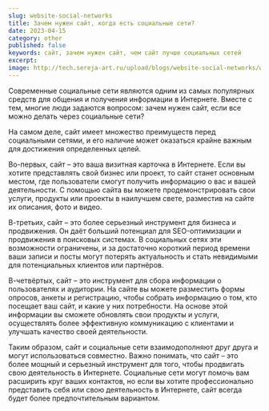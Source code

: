 ```yaml
---
slug: website-social-networks
title: Зачем нужен сайт, когда есть социальные сети?
date: 2023-04-15
category: other
published: false
keywords: сайт, зачем нужен сайт, чем сайт лучше социальных сетей
excerpt:
image: http://tech.sereja-art.ru/upload/blogs/website-social-networks/website-social-networks.jpg
---
```



Современные социальные сети являются одним из самых популярных средств для общения и получения информации в Интернете. Вместе с тем, многие люди задаются вопросом: зачем нужен сайт, если все можно делать через социальные сети?

На самом деле, сайт имеет множество преимуществ перед социальными сетями, и его наличие может оказаться крайне важным для достижения определенных целей.

Во-первых, сайт – это ваша визитная карточка в Интернете. Если вы хотите представлять свой бизнес или проект, то сайт станет основным местом, где пользователи смогут получить информацию о вас и вашей деятельности. С помощью сайта вы можете продемонстрировать свои услуги, продукты или проекты в наилучшем свете, разместив на сайте их описания, фото и видео.

В-третьих, сайт – это более серьезный инструмент для бизнеса и продвижения. Он даёт больший потенциал для SEO-оптимизации и продвижения в поисковых системах. В социальных сетях эти возможности ограничены, и за достаточно короткий период времени ваши записи и посты могут потерять актуальность и стать невидимыми для потенциальных клиентов или партнёров.

В-четвёртых, сайт – это инструмент для сбора информации о пользователях и аудитории. На сайте вы можете разместить формы опросов, анкеты и регистрацию, чтобы собрать информацию о том, кто посещает ваш сайт, и какие у них потребности. На основе этой информации вы сможете обновлять свои продукты и услуги, осуществлять более эффективную коммуникацию с клиентами и улучшать качество своей деятельности.

Таким образом, сайт и социальные сети взаимодополняют друг друга и могут использоваться совместно. Важно понимать, что сайт – это более мощный и серьезный инструмент для того, чтобы продвигать свою деятельность в Интернете. Социальные сети могут помочь вам расширить круг ваших контактов, но если вы хотите профессионально представить себя или свою деятельность в Интернете, сайт всегда будет более предпочтительным вариантом.
